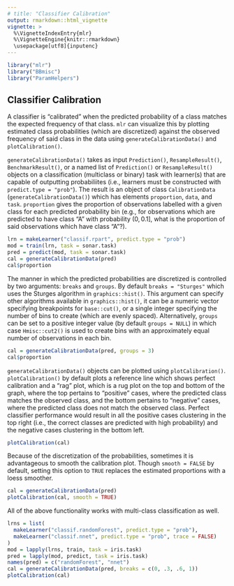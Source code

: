 ```yaml
---
# title: "Classifier Calibration"
output: rmarkdown::html_vignette
vignette: >
  %\VignetteIndexEntry{mlr}
  %\VignetteEngine{knitr::rmarkdown}
  \usepackage[utf8]{inputenc}
---
```


```r
library("mlr")
library("BBmisc")
library("ParamHelpers")
```

## Classifier Calibration

A classifier is "calibrated" when the predicted probability of a class matches the expected frequency of that class. 
`mlr` can visualize this by plotting estimated class probabilities (which are discretized) against the observed frequency of said class in the data using `generateCalibrationData()` and `plotCalibration()`.

`generateCalibrationData()` takes as input `Prediction()`, `ResampleResult()`, `BenchmarkResult()`, or a named list of `Prediction()` or `ResampleResult()` objects on a classification (multiclass or binary) task with learner(s) that are capable of outputting probabiliites (i.e., learners must be constructed with `predict.type = "prob"`). The result is an object of class `CalibrationData` (`generateCalibrationData()`) which has elements `proportion`, `data`, and `task`. `proportion` gives the proportion of observations labelled with a given class for each predicted probability bin (e.g., for observations which are predicted to have class "A" with probability $(0, 0.1]$, what is the proportion of said observations which have class "A"?).

```r
lrn = makeLearner("classif.rpart", predict.type = "prob")
mod = train(lrn, task = sonar.task)
pred = predict(mod, task = sonar.task)
cal = generateCalibrationData(pred)
cal$proportion
```

The manner in which the predicted probabilities are discretized is controlled by two arguments:
`breaks` and `groups`. 
By default `breaks = "Sturges"` which uses the Sturges algorithm in `graphics::hist()`. 
This argument can specify other algorithms available in `graphics::hist()`, it can be a numeric vector specifying breakpoints for `base::cut()`, or a single integer specifying the number of bins to create (which are evenly spaced).
Alternatively, `groups` can be set to a positive integer value (by default `groups = NULL`) in which case `Hmisc::cut2()` is used to create bins with an approximately equal number of observations in each bin.

```r
cal = generateCalibrationData(pred, groups = 3)
cal$proportion
```

`generateCalibrationData()` objects can be plotted using `plotCalibration()`.
`plotCalibration()` by default plots a reference line which shows perfect calibration and a "rag" plot, which is a rug plot on the top and bottom of the graph, where the top pertains to "positive" cases, where the predicted class matches the observed class, and the bottom pertains to "negative" cases, where the predicted class does not match the observed class.
Perfect classifier performance would result in all the positive cases clustering in the top right (i.e., the correct classes are predicted with high probability) and the negative cases clustering in the bottom left.

```r
plotCalibration(cal)
```

Because of the discretization of the probabilities, sometimes it is advantageous to smooth the calibration plot. 
Though `smooth = FALSE` by default, setting this option to `TRUE` replaces the estimated proportions with a loess smoother.

```r
cal = generateCalibrationData(pred)
plotCalibration(cal, smooth = TRUE)
```

All of the above functionality works with multi-class classification as well.

```r
lrns = list(
  makeLearner("classif.randomForest", predict.type = "prob"),
  makeLearner("classif.nnet", predict.type = "prob", trace = FALSE)
)
mod = lapply(lrns, train, task = iris.task)
pred = lapply(mod, predict, task = iris.task)
names(pred) = c("randomForest", "nnet")
cal = generateCalibrationData(pred, breaks = c(0, .3, .6, 1))
plotCalibration(cal)
```
